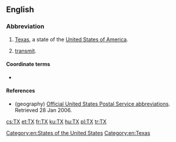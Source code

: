 {{also|tx|TX}}
==English==
{{wikipedia}}

===Abbreviation===
{{rfc-header|Abbreviation}}
{{head|en|abbreviation}}

# {{label|en|geography}} [[Texas]], a state of the [[United States of America]].
# {{label|en|electronics}} [[transmit]].

====Coordinate terms====
* {{sense|transmit}} {{l|en|RX}} {{gloss|[[receive]]}}

====References====
* (geography) [http://www.usps.com/ncsc/lookups/abbreviations.html Official United States Postal Service abbreviations]. Retrieved 28 Jan 2006.

[[Category:en:States of the United States]]
[[Category:en:Texas]]

[[cs:TX]]
[[et:TX]]
[[fr:TX]]
[[ku:TX]]
[[hu:TX]]
[[pl:TX]]
[[tr:TX]]